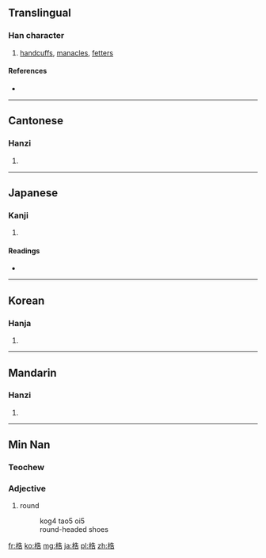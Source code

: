 ==Translingual==

===Han character===
{{Han char|rn=75|rad=木|as=07|sn=11|four=4496<sub>1</sub>|canj=木竹土口 (DHGR)}}

# [[handcuffs]], [[manacles]], [[fetters]]

====References====
* {{Han ref|kx=0528.210|dkj=14841|dj=0917.090|hdz=21215.080|uh=688F|ud=26767|bh=D5C0|bd=54720}}

----

==Cantonese==

===Hanzi===
{{yue-hanzi|jyut=|y=guk1}}

# {{defn|lang=yue|sort=木07}}

----

==Japanese==

===Kanji===
{{ja-kanji|grade=|rs=木07}}

# {{defn|lang=ja|sort=木07}}

====Readings====
* {{ja-readings|on=[[こく]] (koku), [[かく]] (kaku)|kun=[[てかせ]] (tekase)}}

----

==Korean==

===Hanja===
{{ko-hanja|hangeul=곡|eumhun=|rv=gok|mr=kok|y=kok}}

# {{defn|lang=ko|sort=木07}}

----

==Mandarin==

===Hanzi===
{{cmn-hanzi|pin=[[gù]] ([[gu4]]), [[jué]] ([[jue2]])|wg=ku<sup>4</sup>, chüeh<sup>2</sup>}}

# {{defn|lang=cmn|sort=木07}}

----

==Min Nan==
{{attention|nan}}
===Teochew===
{{rfc-header|Teochew}}

===Adjective===
{{infl|nan-teochew|adj|traditional and simplified||Romanization|kog4}}

# round
#: {{zh-ts|梏頭鞋|梏头鞋}}
#: kog4 tao5 oi5
#: round-headed shoes
{{rfv|This looks wrong to me, but I don't speak Teochew}}

[[fr:梏]]
[[ko:梏]]
[[mg:梏]]
[[ja:梏]]
[[pl:梏]]
[[zh:梏]]
